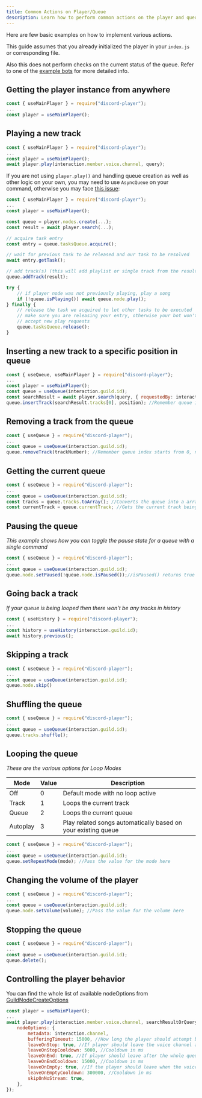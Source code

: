 ```yaml
---
title: Common Actions on Player/Queue
description: Learn how to perform common actions on the player and queue
---
```


Here are few basic examples on how to implement various actions.

This guide assumes that you already initialized the player in your `index.js` or corresponding file.

Also this does not perform checks on the current status of the queue. Refer to one of the [example bots](/community) for more detailed info.

## Getting the player instance from anywhere

```js title="play.js"
const { useMainPlayer } = require("discord-player");
...
const player = useMainPlayer();
```

## Playing a new track

```js title="play.js"
const { useMainPlayer } = require("discord-player");
...
const player = useMainPlayer();
await player.play(interaction.member.voice.channel, query);
```

If you are not using `player.play()` and handling queue creation as well as other logic on your own, you may need to use `AsyncQueue` on your command, otherwise you may face [this issue](https://github.com/Androz2091/discord-player/issues/1717):

```js title="play.js"
const { useMainPlayer } = require("discord-player");
...
const player = useMainPlayer();

const queue = player.nodes.create(...);
const result = await player.search(...);

// acquire task entry
const entry = queue.tasksQueue.acquire();

// wait for previous task to be released and our task to be resolved
await entry.getTask();

// add track(s) (this will add playlist or single track from the result)
queue.addTrack(result);

try {
    // if player node was not previously playing, play a song
    if (!queue.isPlaying()) await queue.node.play();
} finally {
    // release the task we acquired to let other tasks to be executed
    // make sure you are releasing your entry, otherwise your bot won't
    // accept new play requests
    queue.tasksQueue.release();
}
```

## Inserting a new track to a specific position in queue

```js title="play-next.js"
const { useQueue, useMainPlayer } = require("discord-player");
...
const player = useMainPlayer();
const queue = useQueue(interaction.guild.id);
const searchResult = await player.search(query, { requestedBy: interaction.user });
queue.insertTrack(searchResult.tracks[0], position); //Remember queue index starts from 0, not 1
```

## Removing a track from the queue

```js title="remove.js"
const { useQueue } = require("discord-player");
...
const queue = useQueue(interaction.guild.id);
queue.removeTrack(trackNumber); //Remember queue index starts from 0, not 1
```

## Getting the current queue

```js title="queue.js"
const { useQueue } = require("discord-player");
...
const queue = useQueue(interaction.guild.id);
const tracks = queue.tracks.toArray(); //Converts the queue into a array of tracks
const currentTrack = queue.currentTrack; //Gets the current track being played
```

## Pausing the queue

_This example shows how you can toggle the pause state for a queue with a single command_

```js title="pause.js"
const { useQueue } = require("discord-player");
...
const queue = useQueue(interaction.guild.id);
queue.node.setPaused(!queue.node.isPaused());//isPaused() returns true if that player is already paused
```

## Going back a track

_If your queue is being looped then there won't be any tracks in history_

```js title="previous.js"
const { useHistory } = require("discord-player");
...
const history = useHistory(interaction.guild.id);
await history.previous();
```

## Skipping a track

```js title="skip.js"
const { useQueue } = require("discord-player");
...
const queue = useQueue(interaction.guild.id);
queue.node.skip()
```

## Shuffling the queue

```js title="shuffle.js"
const { useQueue } = require("discord-player");
...
const queue = useQueue(interaction.guild.id);
queue.tracks.shuffle();
```

## Looping the queue

_These are the various options for Loop Modes_

| Mode     | Value | Description                                                   |
| -------- | ----- | ------------------------------------------------------------- |
| Off      | 0     | Default mode with no loop active                              |
| Track    | 1     | Loops the current track                                       |
| Queue    | 2     | Loops the current queue                                       |
| Autoplay | 3     | Play related songs automatically based on your existing queue |

```js title="loop.js"
const { useQueue } = require("discord-player");
...
const queue = useQueue(interaction.guild.id);
queue.setRepeatMode(mode); //Pass the value for the mode here
```

## Changing the volume of the player

```js title="volume.js"
const { useQueue } = require("discord-player");
...
const queue = useQueue(interaction.guild.id);
queue.node.setVolume(volume); //Pass the value for the volume here
```

## Stopping the queue

```js title="stop.js"
const { useQueue } = require("discord-player");
...
const queue = useQueue(interaction.guild.id);
queue.delete();
```

## Controlling the player behavior

You can find the whole list of available nodeOptions from [GuildNodeCreateOptions](https://discord-player.js.org/api/discord-player/types/GuildNodeCreateOptions)

```js title="play.js"
const player = useMainPlayer();
...
await player.play(interaction.member.voice.channel, searchResultOrQuery, {
	nodeOptions: {
		metadata: interaction.channel,
		bufferingTimeout: 15000, //How long the player should attempt buffering before giving up
		leaveOnStop: true, //If player should leave the voice channel after user stops the player
		leaveOnStopCooldown: 5000, //Cooldown in ms
		leaveOnEnd: true, //If player should leave after the whole queue is over
		leaveOnEndCooldown: 15000, //Cooldown in ms
		leaveOnEmpty: true, //If the player should leave when the voice channel is empty
		leaveOnEmptyCooldown: 300000, //Cooldown in ms
		skipOnNoStream: true,
	},
});
```
